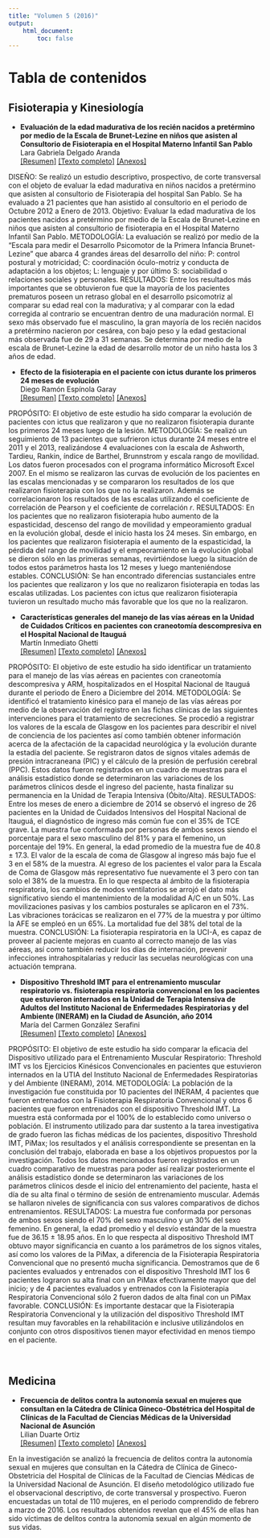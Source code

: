 ```yaml
---
title: "Volumen 5 (2016)"
output:
    html_document:
        toc: false
---
```


# Tabla de contenidos
## Fisioterapia y Kinesiología
- **Evaluación de la edad madurativa de los recién nacidos a pretérmino por medio de la Escala de Brunet-Lezine en niños que asisten al Consultorio de Fisioterapia en el Hospital Materno Infantil San Pablo**  
Lara Gabriela Delgado Aranda   
<a href="javascript:unhide('v05a01res');">[Resumen]</a>
[[Texto completo]](full_papers/v05-a01.pdf)
[[Anexos]](full_papers/v05-a01-anexo.zip)

<div id="v05a01res" class="hidden">
DISEÑO: Se realizó un estudio descriptivo, prospectivo, de corte transversal con el objeto de evaluar la edad madurativa en niños nacidos a pretérmino que asisten al consultorio de Fisioterapia del hospital San Pablo. Se ha evaluado a 21 pacientes que han asistido al consultorio en el periodo de Octubre 2012 a Enero de 2013. Objetivo: Evaluar la edad madurativa de los pacientes nacidos a pretérmino por medio de la Escala de Brunet-Lezine en niños que asisten al consultorio de fisioterapia en el Hospital Materno Infantil San Pablo. METODOLOGÍA: La evaluación se realizó por medio de la “Escala para medir el Desarrollo Psicomotor de la Primera Infancia Brunet-Lezine” que abarca 4 grandes áreas del desarrollo del niño: P: control postural y motricidad; C: coordinación óculo-motriz y conducta de adaptación a los objetos; L: lenguaje y por último S: sociabilidad o relaciones sociales y personales. RESULTADOS: Entre los resultados más importantes que se obtuvieron fue que la mayoría de los pacientes prematuros poseen un retraso global en el desarrollo psicomotriz al comparar su edad real con la madurativa; y al comparar con la edad corregida al contrario se encuentran dentro de una maduración normal. El sexo más observado fue el masculino, la gran mayoría de los recién nacidos a pretérmino nacieron por cesárea, con bajo peso y la edad gestacional más observada fue de 29 a 31 semanas. Se determina por medio de la escala de Brunet-Lezine la edad de desarrollo motor de un niño hasta los 3 años de edad.
</div>

- **Efecto de la fisioterapia en el paciente con ictus durante los primeros 24 meses de evolución**  
Diego Ramón Espínola Garay  
<a href="javascript:unhide('v05a03res');">[Resumen]</a>
[[Texto completo]](full_papers/v05-a03.pdf)
[[Anexos]](full_papers/v05-a03-anexo.zip)

<div id="v05a03res" class="hidden">
PROPÓSITO: El objetivo de este estudio ha sido comparar la evolución de pacientes con ictus que realizaron y que no realizaron fisioterapia durante los primeros 24 meses luego de la lesión. METODOLOGÍA: Se realizó un seguimiento de 13 pacientes que sufrieron ictus durante 24 meses entre el 2011 y el 2013, realizándose 4 evaluaciones con la escala de Ashworth, Tardieu, Rankin, índice de Barthel, Brunnstrom y escala rango de movilidad. Los datos fueron procesados con el programa informático Microsoft Excel 2007. En el mismo se realizaron las curvas de evolución de los pacientes en las escalas mencionadas y se compararon los resultados de los que realizaron fisioterapia con los que no la realizaron. Además se correlacionaron los resultados de las escalas utilizando el coeficiente de correlación de Pearson y el coeficiente de correlación $r$. RESULTADOS: En los pacientes que no realizaron fisioterapia hubo aumento de la espasticidad, descenso del rango de movilidad y empeoramiento gradual en la evolución global, desde el inicio hasta los 24 meses. Sin embargo, en los pacientes que realizaron fisioterapia el aumento de la espasticidad, la pérdida del rango de movilidad y el empeoramiento en la evolución global se dieron sólo en las primeras semanas, revirtiéndose luego la situación de todos estos parámetros hasta los 12 meses y luego manteniéndose estables. CONCLUSIÓN: Se han encontrado diferencias sustanciales entre los pacientes que realizaron y los que no realizaron fisioterapia en todas las escalas utilizadas. Los pacientes con ictus que realizaron fisioterapia tuvieron un resultado mucho más favorable que los que no la realizaron.
</div>

- **Características generales del manejo de las vías aéreas en la Unidad de Cuidados Críticos en pacientes con craneotomía descompresiva en el Hospital Nacional de Itauguá**  
Martín Inmediato Ghetti  
<a href="javascript:unhide('v05a04res');">[Resumen]</a>
[[Texto completo]](full_papers/v05-a04.pdf)
[[Anexos]](full_papers/v05-a04-anexo.zip)

<div id="v05a04res" class="hidden">
PROPÓSITO: El objetivo de este estudio ha sido identificar un tratamiento para el manejo de las vías aéreas en pacientes con craneotomía descompresiva y ARM, hospitalizados en el Hospital Nacional de Itauguá durante el periodo de Enero a Diciembre del 2014. METODOLOGÍA: Se identificó el tratamiento kinésico para el manejo de las vías aéreas por medio de la observación del registro en las fichas clínicas de las siguientes intervenciones para el tratamiento de secreciones. Se procedió a registrar los valores de la escala de Glasgow en los pacientes para describir el nivel de conciencia de los pacientes así como también obtener información acerca de la afectación de la capacidad neurológica y la evolución durante la estadía del paciente. Se registraron datos de signos vitales además de presión intracraneana (PIC) y el cálculo de la presión de perfusión cerebral (PPC). Estos datos fueron registrados en un cuadro de muestras para el análisis estadístico donde se determinaron las variaciones de los parámetros clínicos desde el ingreso del paciente, hasta finalizar su permanencia en la Unidad de Terapia Intensiva (Óbito/Alta). RESULTADOS: Entre los meses de enero a diciembre de 2014 se observó el ingreso de 26 pacientes en la Unidad de Cuidados Intensivos del Hospital Nacional de Itauguá, el diagnóstico de ingreso más común fue con el 35% de TCE grave. La muestra fue conformada por personas de ambos sexos siendo el porcentaje para el sexo masculino del 81% y para el femenino, un porcentaje del 19%. En general, la edad promedio de la muestra fue de 40.8 $\pm$ 17.3. El valor de la escala de coma de Glasgow al ingreso más bajo fue el 3 en el 58% de la muestra. Al egreso de los pacientes el valor para la Escala de Coma de Glasgow más representativo fue nuevamente el 3 pero con tan solo el 38% de la muestra. En lo que respecta al ámbito de la fisioterapia respiratoria, los cambios de modos ventilatorios se arrojó el dato más significativo siendo el mantenimiento de la modalidad A/C en un 50%. Las movilizaciones pasivas y los cambios posturales se aplicaron en el 73%. Las vibraciones torácicas se realizaron en el 77% de la muestra y por último la AFE se empleó en un 65%. La mortalidad fue del 38% del total de la muestra. CONCLUSIÓN: La fisioterapia respiratoria en la UCI-A, es capaz de proveer al paciente mejoras en cuanto al correcto manejo de las vías aéreas, así como también reducir los días de internación, prevenir infecciones intrahospitalarias y reducir las secuelas neurológicas con una actuación temprana.
</div>

- **Dispositivo Threshold IMT para el entrenamiento muscular respiratorio vs. fisioterapia respiratoria convencional en los pacientes que estuvieron internados en la Unidad de Terapia Intensiva de Adultos del Instituto Nacional de Enfermedades Respiratorias y del Ambiente (INERAM) en la Ciudad de Asunción, año 2014**  
María del Carmen González Serafini  
<a href="javascript:unhide('v05a05res');">[Resumen]</a>
[[Texto completo]](full_papers/v05-a05.pdf)
[[Anexos]](full_papers/v05-a05-anexo.zip)

<div id="v05a05res" class="hidden">
PROPÓSITO: El objetivo de este estudio ha sido comparar la eficacia del Dispositivo utilizado para el Entrenamiento Muscular Respiratorio: Threshold IMT vs los Ejercicios Kinésicos Convencionales en pacientes que estuvieron internados en la UTIA del Instituto Nacional de Enfermedades Respiratorias y del Ambiente (INERAM), 2014. METODOLOGÍA: La población de la investigación fue constituida por 10 pacientes del INERAM, 4 pacientes que fueron entrenados con la Fisioterapia Respiratoria Convencional y otros 6 pacientes que fueron entrenados con el dispositivo Threshold IMT. La muestra está conformada por el 100% de lo establecido como universo o población. El instrumento utilizado para dar sustento a la tarea investigativa de grado fueron las fichas médicas de los pacientes, dispositivo Threshold IMT, PiMax; los resultados y el análisis correspondiente se presentan en la conclusión del trabajo, elaborada en base a los objetivos propuestos por la investigación. Todos los datos mencionados fueron registrados en un cuadro comparativo de muestras para poder así realizar posteriormente el análisis estadístico donde se determinaron las variaciones de los parámetros clínicos desde el inicio del entrenamiento del paciente, hasta el día de su alta final o término de sesión de entrenamiento muscular. Además se hallaron niveles de significancia con sus valores comparativos de dichos entrenamientos. RESULTADOS: La muestra fue conformada por personas de ambos sexos siendo el 70% del sexo masculino y un 30% del sexo femenino. En general, la edad promedio y el desvío estándar de la muestra fue de 36.15 $\pm$ 18.95 años. En lo que respecta al dispositivo Threshold IMT obtuvo mayor significancia en cuanto a los parámetros de los signos vitales, así como los valores de la PiMax, a diferencia de la Fisioterapia Respiratoria Convencional que no presentó mucha significancia. Demostramos que de 6 pacientes evaluados y entrenados con el dispositivo Threshold IMT los 6 pacientes lograron su alta final con un PiMax efectivamente mayor que del inicio; y de 4 pacientes evaluados y entrenados con la Fisioterapia Respiratoria Convencional sólo 2 fueron dados de alta final con un PiMax favorable. CONCLUSIÓN: Es importante destacar que la Fisioterapia Respiratoria Convencional y la utilización del dispositivo Threshold IMT resultan muy favorables en la rehabilitación e inclusive utilizándolos en conjunto con otros dispositivos tienen mayor efectividad en menos tiempo en el paciente.
</div>

\   

## Medicina
- **Frecuencia de delitos contra la autonomía sexual en mujeres que consultan en la Cátedra de Clínica Gineco-Obstétrica del Hospital de Clínicas de la Facultad de Ciencias Médicas de la Universidad Nacional de Asunción**  
Lilian Duarte Ortiz  
<a href="javascript:unhide('v05a02res');">[Resumen]</a>
[[Texto completo]](full_papers/v05-a02.pdf)
[[Anexos]](full_papers/v05-a02-anexo.zip)

<div id="v05a02res" class="hidden">
En la investigación se analizó la frecuencia de delitos contra la autonomía sexual en mujeres que consultan en la Cátedra de Clínica de Gineco-Obstetricia del Hospital de Clínicas de la Facultad de Ciencias Médicas de la Universidad Nacional de Asunción. El diseño metodológico utilizado fue el observacional descriptivo, de corte transversal y prospectivo. Fueron encuestadas un total de 110 mujeres, en el periodo comprendido de febrero a marzo de 2016. Los resultados obtenidos revelan que el 45% de ellas han sido víctimas de delitos contra la autonomía sexual en algún momento de sus vidas.
</div>
